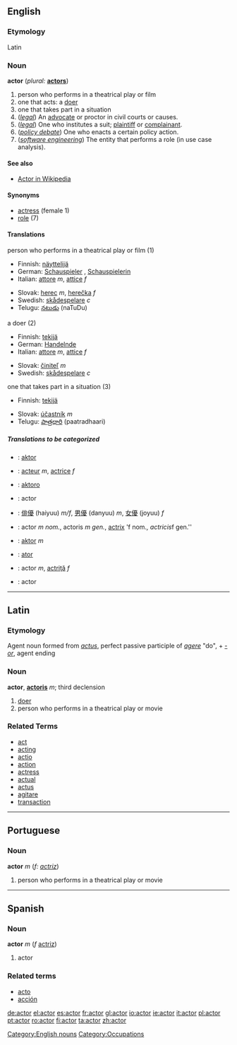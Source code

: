 ==English==
===Etymology===
Latin
=== Noun ===
'''actor'''  (''plural:'' '''[[actors]]''')
# person who performs in a theatrical play or film
# one that acts: a [[doer]]
# one that takes part in a situation
# (''[[legal]]'') An [[advocate]] or proctor in civil courts or causes.
# (''[[legal]]'') One who institutes a suit; [[plaintiff]] or [[complainant]].
# (''[[Wikipedia:Policy Debate|policy debate]]'') One who enacts a certain policy action.
# (''[[software engineering]]'') The entity that performs a role (in use case analysis).

====See also====
*[[Wikipedia:Actor (disambiguation)|Actor in Wikipedia]]

==== Synonyms ====
*[[actress]] (female 1)
*[[role]] (7)

==== Translations ====
;person who performs in a theatrical play or film (1)
{{top}}
*Finnish: [[näyttelijä]]
*German: [[Schauspieler]] {{m}}, [[Schauspielerin]] {{f}}
*Italian: [[attore]] ''m'', [[attice]] ''f''
{{mid}}
*Slovak: [[herec]] ''m'', [[herečka]] ''f''
*Swedish: [[skådespelare]] ''c''
*Telugu: [[నటుడు]] (naTuDu)
{{bottom}}

;a doer (2)
{{top}}
*Finnish: [[tekijä]]
*German: [[Handelnde]] {{c}}
*Italian: [[attore]] ''m'', [[attice]] ''f''
{{mid}}
*Slovak: [[činiteľ]] ''m''
*Swedish: [[skådespelare]] ''c''
{{bottom}}

;one that takes part in a situation (3)
{{top}}
*Finnish: [[tekijä]]
{{mid}}
*Slovak: [[účastník]] ''m''
*Telugu: [[పాత్రధారి]] (paatradhaari)
{{bottom}}

=====Translations to be categorized=====
{{checktrans}}
{{top}}
*{{ttbc|Albanian}}: [[aktor]]
*{{ttbc|French}}: [[acteur]] ''m'', [[actrice]] ''f''
*{{ttbc|Ido}}: [[aktoro]]
*{{ttbc|Interlingua}}: actor
{{mid}}
*{{ttbc|Japanese}}: [[俳優]] (haiyuu) ''m/f'', [[男優]] (danyuu) ''m'', [[女優]] (joyuu) ''f''
*{{ttbc|Latin}}: actor ''m nom.'', actoris ''m gen.'', [[actrix]] 'f nom.'', actricis ''f gen.''
*{{ttbc|Polish}}: [[aktor]] ''m''
*{{ttbc|Portuguese}}: [[ator]]
*{{ttbc|Romanian}}: actor ''m'', [[actriţă]] ''f''
*{{ttbc|Spanish}}: actor
{{bottom}}

----

==Latin==
===Etymology===
Agent noun formed from ''[[actus]]'', perfect passive participle of ''[[agere]]'' "do", + ''[[-or]]'', agent ending

===Noun===
'''actor''', '''[[actoris]]''' ''m''; third declension

# [[doer]]
# person who performs in a theatrical play or movie

===Related Terms===
*[[act]]
*[[acting]]
*[[actio]]
*[[action]]
*[[actress]]
*[[actual]]
*[[actus]]
*[[agitare]]
*[[transaction]]

----

==Portuguese==
===Noun===
'''actor''' ''m'' (''f: [[actriz]]'')

# person who performs in a theatrical play or movie

----

==Spanish==
===Noun===
'''actor''' ''m'' (''f'' [[actriz]])

# actor

===Related terms===
*[[acto]]
*[[acción]]

[[Category:English nouns]]
[[Category:Occupations]]

[[de:actor]]
[[el:actor]]
[[es:actor]]
[[fr:actor]]
[[gl:actor]]
[[io:actor]]
[[ie:actor]]
[[it:actor]]
[[pl:actor]]
[[pt:actor]]
[[ro:actor]]
[[fi:actor]]
[[ta:actor]]
[[zh:actor]]